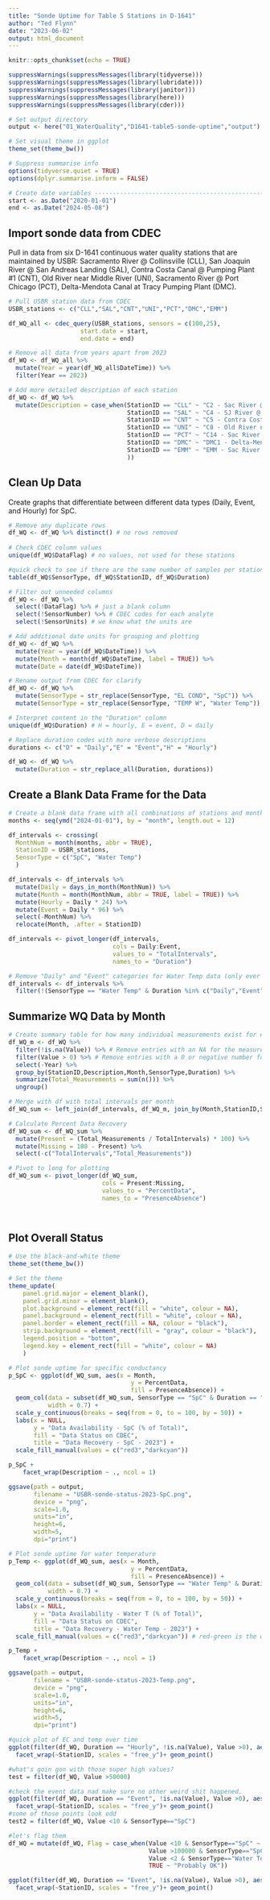 ```yaml
---
title: "Sonde Uptime for Table 5 Stations in D-1641"
author: "Ted Flynn"
date: "2023-06-02"
output: html_document
---
```


```r
knitr::opts_chunk$set(echo = TRUE)

suppressWarnings(suppressMessages(library(tidyverse)))
suppressWarnings(suppressMessages(library(lubridate)))
suppressWarnings(suppressMessages(library(janitor)))
suppressWarnings(suppressMessages(library(here)))
suppressWarnings(suppressMessages(library(cder)))

# Set output directory 
output <- here("01_WaterQuality","D1641-table5-sonde-uptime","output")

# Set visual theme in ggplot
theme_set(theme_bw())

# Suppress summarise info
options(tidyverse.quiet = TRUE)
options(dplyr.summarise.inform = FALSE)

# Create date variables --------------------------------------------------------
start <- as.Date("2020-01-01")
end <- as.Date("2024-05-08")

```

## Import sonde data from CDEC
Pull in data from six D-1641 continuous water quality stations that are maintained by USBR: Sacramento River @ Collinsville (CLL), San Joaquin River @ San Andreas Landing (SAL), Contra Costa Canal @ Pumping Plant #1 (CNT), Old River near Middle River (UNI), Sacramento River @ Port Chicago (PCT), Delta-Mendota Canal at Tracy Pumping Plant (DMC). 

```r
# Pull USBR station data from CDEC
USBR_stations <- c("CLL","SAL","CNT","UNI","PCT","DMC","EMM")

df_WQ_all <- cdec_query(USBR_stations, sensors = c(100,25), 
                    start.date = start, 
                    end.date = end)

# Remove all data from years apart from 2023
df_WQ <- df_WQ_all %>% 
  mutate(Year = year(df_WQ_all$DateTime)) %>% 
  filter(Year == 2023)

# Add more detailed description of each station
df_WQ <- df_WQ %>% 
  mutate(Description = case_when(StationID == "CLL" ~ "C2 - Sac River @ Collinsville",
                                 StationID == "SAL" ~ "C4 - SJ River @ San Andreas Landing",
                                 StationID == "CNT" ~ "C5 - Contra Costa Canal @ Pumping Plant 1",
                                 StationID == "UNI" ~ "C8 - Old River near Middle River",
                                 StationID == "PCT" ~ "C14 - Sac River @ Port Chicago",
                                 StationID == "DMC" ~ "DMC1 - Delta-Mendota Canal @ Tracy Pumping Plant",
                                 StationID == "EMM" ~ "EMM - Sac River @ Emmaton"
                                 ))

```

## Clean Up Data
Create graphs that differentiate between different data types (Daily, Event, and Hourly) for SpC. 
```r
# Remove any duplicate rows
df_WQ <- df_WQ %>% distinct() # no rows removed
  
# Check CDEC column values
unique(df_WQ$DataFlag) # no values, not used for these stations

#quick check to see if there are the same number of samples per station per duration
table(df_WQ$SensorType, df_WQ$StationID, df_WQ$Duration)

# Filter out unneeded columns
df_WQ <- df_WQ %>% 
  select(!DataFlag) %>% # just a blank column
  select(!SensorNumber) %>% # CDEC codes for each analyte
  select(!SensorUnits) # we know what the units are

# Add additional date units for grouping and plotting
df_WQ <- df_WQ %>%
  mutate(Year = year(df_WQ$DateTime)) %>%
  mutate(Month = month(df_WQ$DateTime, label = TRUE)) %>%
  mutate(Date = date(df_WQ$DateTime))

# Rename output from CDEC for clarify
df_WQ <- df_WQ %>% 
  mutate(SensorType = str_replace(SensorType, "EL COND", "SpC")) %>% 
  mutate(SensorType = str_replace(SensorType, "TEMP W", "Water Temp"))

# Interpret content in the "Duration" column
unique(df_WQ$Duration) # H = hourly, E = event, D = daily

# Replace duration codes with more verbose descriptions
durations <- c("D" = "Daily","E" = "Event","H" = "Hourly")

df_WQ <- df_WQ %>% 
  mutate(Duration = str_replace_all(Duration, durations))

```

## Create a Blank Data Frame for the Data
```r
# Create a blank data frame with all combinations of stations and months for 2023
months <- seq(ymd("2024-01-01"), by = "month", length.out = 12)

df_intervals <- crossing(
  MonthNum = month(months, abbr = TRUE),
  StationID = USBR_stations,
  SensorType = c("SpC", "Water Temp")
  )

df_intervals <- df_intervals %>% 
  mutate(Daily = days_in_month(MonthNum)) %>% 
  mutate(Month = month(MonthNum, abbr = TRUE, label = TRUE)) %>% 
  mutate(Hourly = Daily * 24) %>% 
  mutate(Event = Daily * 96) %>% 
  select(-MonthNum) %>% 
  relocate(Month, .after = StationID)

df_intervals <- pivot_longer(df_intervals, 
                             cols = Daily:Event, 
                             values_to = "TotalIntervals",
                             names_to = "Duration")

# Remove "Daily" and "Event" categories for Water Temp data (only ever Hourly)
df_intervals <- df_intervals %>% 
  filter(!(SensorType == "Water Temp" & Duration %in% c("Daily","Event")))


```

## Summarize WQ Data by Month
```r

# Create summary table for how many individual measurements exist for each station
df_WQ_m <- df_WQ %>% 
  filter(!is.na(Value)) %>% # Remove entries with an NA for the measured parameter
  filter(Value > 0) %>% # Remove entries with a 0 or negative number for the measured parameter
  select(-Year) %>% 
  group_by(StationID,Description,Month,SensorType,Duration) %>% 
  summarize(Total_Measurements = sum(n())) %>% 
  ungroup()

# Merge with df with total intervals per month
df_WQ_sum <- left_join(df_intervals, df_WQ_m, join_by(Month,StationID,SensorType,Duration))

# Calculate Percent Data Recovery
df_WQ_sum <- df_WQ_sum %>% 
  mutate(Present = (Total_Measurements / TotalIntervals) * 100) %>% 
  mutate(Missing = 100 - Present) %>% 
  select(-c("TotalIntervals","Total_Measurements"))

# Pivot to long for plotting
df_WQ_sum <- pivot_longer(df_WQ_sum,
                          cols = Present:Missing,
                          values_to = "PercentData",
                          names_to = "PresenceAbsence")

  
```


## Plot Overall Status
```r

# Use the black-and-white theme
theme_set(theme_bw())

# Set the theme
theme_update(
    panel.grid.major = element_blank(),
    panel.grid.minor = element_blank(),
    plot.background = element_rect(fill = "white", colour = NA),
    panel.background = element_rect(fill = "white", colour = NA),
    panel.border = element_rect(fill = NA, colour = "black"),
    strip.background = element_rect(fill = "gray", colour = "black"),
    legend.position = "bottom",
    legend.key = element_rect(fill = "white", colour = NA)
    )

# Plot sonde uptime for specific conductancy
p_SpC <- ggplot(df_WQ_sum, aes(x = Month,
                                  y = PercentData,
                                  fill = PresenceAbsence)) +
  geom_col(data = subset(df_WQ_sum, SensorType == "SpC" & Duration == "Event"),
           width = 0.7) +
  scale_y_continuous(breaks = seq(from = 0, to = 100, by = 50)) +
  labs(x = NULL,
       y = "Data Availability - SpC (% of Total)",
       fill = "Data Status on CDEC",
       title = "Data Recovery - SpC - 2023") +
  scale_fill_manual(values = c("red3","darkcyan"))

p_SpC +
    facet_wrap(Description ~ ., ncol = 1)

ggsave(path = output,
       filename = "USBR-sonde-status-2023-SpC.png",
       device = "png",
       scale=1.0,
       units="in",
       height=6,
       width=5,
       dpi="print")

# Plot sonde uptime for water temperature
p_Temp <- ggplot(df_WQ_sum, aes(x = Month,
                                  y = PercentData,
                                  fill = PresenceAbsence)) +
  geom_col(data = subset(df_WQ_sum, SensorType == "Water Temp" & Duration == "Hourly"),
           width = 0.7) +
  scale_y_continuous(breaks = seq(from = 0, to = 100, by = 50)) +
  labs(x = NULL,
       y = "Data Availability - Water T (% of Total)",
       fill = "Data Status on CDEC",
       title = "Data Recovery - Water Temp - 2023") +
  scale_fill_manual(values = c("red3","darkcyan")) # red-green is the worst for color blind people!

p_Temp +
    facet_wrap(Description ~ ., ncol = 1)

ggsave(path = output,
       filename = "USBR-sonde-status-2023-Temp.png",
       device = "png",
       scale=1.0,
       units="in",
       height=6,
       width=5,
       dpi="print")


```
```r
#quick plot of EC and temp over time
ggplot(filter(df_WQ, Duration == "Hourly", !is.na(Value), Value >0), aes(x = Date, y = Value, color = SensorType))+
  facet_wrap(~StationID, scales = "free_y")+ geom_point()

#what's goin gon with those super high values?
test = filter(df_WQ, Value >50000)
```
```r
#check the event data nad make sure no other weird shit happened.
ggplot(filter(df_WQ, Duration == "Event", !is.na(Value), Value >0), aes(x = Date, y = Value, color = SensorType))+
  facet_wrap(~StationID, scales = "free_y")+ geom_point()
#some of those points look odd
test2 = filter(df_WQ, Value <10 & SensorType=="SpC")
```


```r
#let's flag them
df_WQ = mutate(df_WQ, Flag = case_when(Value <10 & SensorType=="SpC" ~ "Suspicious",
                                       Value >100000 & SensorType=="SpC" ~ "Suspicious",
                                       Value <2 & SensorType=="Water Temp" ~ "Suspicious",
                                       TRUE ~ "Probably OK"))

ggplot(filter(df_WQ, Duration == "Event", !is.na(Value), Value >0), aes(x = Date, y = Value, color = Flag))+
  facet_wrap(~StationID, scales = "free_y")+ geom_point()


```

